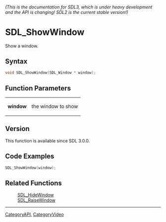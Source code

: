 ====== (This is the documentation for SDL3, which is under heavy development and the API is changing! SDL2 is the current stable version!) ======
= SDL_ShowWindow =

Show a window.

== Syntax ==

<syntaxhighlight lang='c'>
void SDL_ShowWindow(SDL_Window * window);
</syntaxhighlight>

== Function Parameters ==

{|
|'''window'''
|the window to show
|}

== Version ==

This function is available since SDL 3.0.0.

== Code Examples ==

<syntaxhighlight lang='c++'>
SDL_ShowWindow(window);
</syntaxhighlight>

== Related Functions ==

:[[SDL_HideWindow]]
:[[SDL_RaiseWindow]]

----
[[CategoryAPI]], [[CategoryVideo]]


